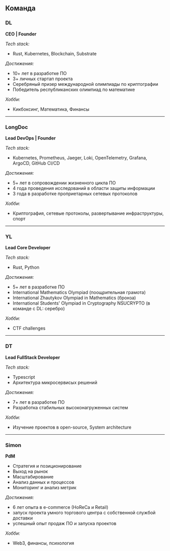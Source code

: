 ## Команда

### DL  
**CEO | Founder**

*Tech stack:*

- Rust, Kubernetes, Blockchain, Substrate

*Достижения:*
- 10+ лет в разработке ПО
- 3+ личных стартап проекта
- Серебряный призер международной олимпиады по криптографии
- Победитель республиканских олимпиад по математике

*Хобби:*
- Кикбоксинг, Математика, Финансы
---
### LongDoc 
**Lead DevOps | Founder**

*Tech stack:*

- Kubernetes, Prometheus, Jaeger, Loki, OpenTelemetry, Grafana, ArgoCD, GitHub CI/CD

*Достижения:*
- 5+ лет в сопровождении жизненного цикла ПО
- 4 года проведения исследований в области защиты информации
- 3 года в разработке проприетарных сетевых протоколов

*Хобби:*
- Криптография, сетевые протоколы, развертывание инфраструктуры, спорт
---
### YL

**Lead Core Developer**

*Tech stack:*
- Rust, Python

*Достижения:*
- 5+ лет в разработке ПО
- International Mathematics Olympiad (поощрительная грамота)
- International Zhautykov Olympiad in Mathematics (бронза)
- International Students' Olympiad in Cryptography NSUCRYPTO (в команде с DL: серебро)

*Хобби:*
- CTF challenges
---
### DT

**Lead FullStack Developer**

*Tech stack:*
- Typescript
- Архитектура микросервисых решений

*Достижения:*
- 7+ лет в разработке ПО
- Разработка стабильных высоконагруженных систем

*Хобби:*
- Изучение проектов в open-source, System architecture
---
### Simon 

**PdM**

- Стратегия и позиционирование
- Выход на рынок
- Масштабирование
- Анализ данных и процессов
- Мониторинг и анализ метрик

*Достижения:*
- 6 лет опыта в e-commerce (HoReCa и Retail)
- запуск проекта умного торгового центра с собственной службой доставки
- успешный опыт продаж ПО и запуска проектов

*Хобби:*
- Web3, финансы, психология